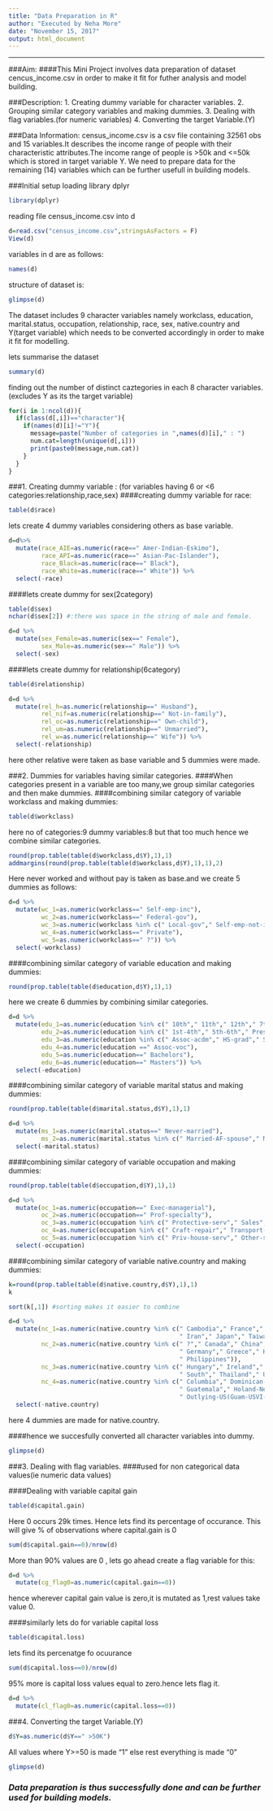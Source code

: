```yaml
---
title: "Data Preparation in R"
author: "Executed by Neha More"
date: "November 15, 2017"
output: html_document
---
```




---

###Aim:
####This Mini Project involves data preparation of dataset cencus_income.csv in order to make it fit for futher analysis and model building.

###Description:
1. Creating dummy variable for character variables.
2. Grouping similar category variables and making dummies.
3. Dealing with flag variables.(for numeric variables)
4. Converting the target Variable.(Y)

###Data Information:
census_income.csv is a csv file containing 32561 obs and 15 variables.It describes the income range of people with their characteristic attributes.The income range of people is >50k and <=50k which is stored in target variable Y.
We need to prepare data for the remaining (14) variables which can be further usefull in building models.


###Initial setup
loading library dplyr
```r
library(dplyr)
```
reading file census_income.csv into d
```r
d=read.csv("census_income.csv",stringsAsFactors = F)
View(d)
```
variables in d are as follows:
```r
names(d)
```
structure of dataset is:
```r
glimpse(d)
```
The dataset includes 9 character variables namely workclass, education, marital.status,  occupation, relationship, race, sex, native.country and Y(target variable) which needs to be converted accordingly in order to make it fit for modelling.

lets summarise the dataset
```r
summary(d)
```
finding out the number of distinct caztegories in each 8 character variables.(excludes Y as its the target variable)
```r
for(i in 1:ncol(d)){
  if(class(d[,i])=="character"){
    if(names(d)[i]!="Y"){
      message=paste("Number of categories in ",names(d)[i]," : ")
      num.cat=length(unique(d[,i]))
      print(paste0(message,num.cat))
    }
  }
}
```
###1. Creating dummy variable : (for variables having 6 or <6 categories:relationship,race,sex)
####creating dummy variable for race:
```r
table(d$race)

```
lets create 4 dummy variables considering others as base variable.
```r
d=d%>%
  mutate(race_AIE=as.numeric(race==" Amer-Indian-Eskimo"),
         race_API=as.numeric(race==" Asian-Pac-Islander"),
         race_Black=as.numeric(race==" Black"),
         race_White=as.numeric(race==" White")) %>% 
  select(-race)
```
####lets create dummy for sex(2category)
```r
table(d$sex)
nchar(d$sex[2]) #:there was space in the string of male and female.
```
```r
d=d %>% 
  mutate(sex_Female=as.numeric(sex==" Female"),
         sex_Male=as.numeric(sex==" Male")) %>% 
  select(-sex)
```
####lets create dummy for relationship(6category)
```r
table(d$relationship)

```
```r
d=d %>% 
  mutate(rel_h=as.numeric(relationship==" Husband"),
         rel_nif=as.numeric(relationship==" Not-in-family"),
         rel_oc=as.numeric(relationship==" Own-child"),
         rel_um=as.numeric(relationship==" Unmarried"),
         rel_w=as.numeric(relationship==" Wife")) %>%
  select(-relationship)
```
here other relative were taken as base variable and 5 dummies were made.

###2. Dummies for variables having similar categories.
####When categories present in a variable are too many,we group similar categories and then make dummies.
####combining similar category of variable workclass and making dummies:
```r
table(d$workclass)
```
here no of categories:9
dummy variables:8 but that too much hence we combine similar categories.
```r
round(prop.table(table(d$workclass,d$Y),1),1)
addmargins(round(prop.table(table(d$workclass,d$Y),1),1),2)
```
Here never worked and without pay is taken as base.and we create 5 dummies as follows:
```r
d=d %>%
  mutate(wc_1=as.numeric(workclass==" Self-emp-inc"),
         wc_2=as.numeric(workclass==" Federal-gov"),
         wc_3=as.numeric(workclass %in% c(" Local-gov"," Self-emp-not-inc"," State-gov")),
         wc_4=as.numeric(workclass==" Private"),
         wc_5=as.numeric(workclass==" ?")) %>%
  select(-workclass)
```
####combining similar category of variable education and making dummies:
```r
round(prop.table(table(d$education,d$Y),1),1)

```
here we create 6 dummies by combining similar categories.
```r
d=d %>%
  mutate(edu_1=as.numeric(education %in% c(" 10th"," 11th"," 12th"," 7th-8th"," 9th")),
         edu_2=as.numeric(education %in% c(" 1st-4th"," 5th-6th"," Preschool")),
         edu_3=as.numeric(education %in% c(" Assoc-acdm"," HS-grad"," Some-college")),
         edu_4=as.numeric(education ==" Assoc-voc"),
         edu_5=as.numeric(education==" Bachelors"),
         edu_6=as.numeric(education==" Masters")) %>%
  select(-education)
```

####combining similar category of variable marital status and making dummies:
```r
round(prop.table(table(d$marital.status,d$Y),1),1)

```

```r
d=d %>%
  mutate(ms_1=as.numeric(marital.status==" Never-married"),
         ms_2=as.numeric(marital.status %in% c(" Married-AF-spouse"," Married-civ-spouse"))) %>%
  select(-marital.status)
```

####combining similar category of variable occupation and making dummies:

```r
round(prop.table(table(d$occupation,d$Y),1),1)

```
```r
d=d %>%
  mutate(oc_1=as.numeric(occupation==" Exec-managerial"),
         oc_2=as.numeric(occupation==" Prof-specialty"),
         oc_3=as.numeric(occupation %in% c(" Protective-serv"," Sales"," Tech-support")),
         oc_4=as.numeric(occupation %in% c(" Craft-repair"," Transport-moving")),
         oc_5=as.numeric(occupation %in% c(" Priv-house-serv"," Other-service"))) %>%
  select(-occupation)
```

####combining similar category of variable native.country and making dummies:

```r
k=round(prop.table(table(d$native.country,d$Y),1),1)
k
```
```r
sort(k[,1]) #sorting makes it easier to combine
```


```r
d=d %>%
  mutate(nc_1=as.numeric(native.country %in% c(" Cambodia"," France"," India",
                                               " Iran"," Japan"," Taiwan"," Yugoslavia")),
         nc_2=as.numeric(native.country %in% c(" ?"," Canada"," China"," Cuba"," England",
                                               " Germany"," Greece"," Hong"," Italy",
                                               " Philippines")),
         nc_3=as.numeric(native.country %in% c(" Hungary"," Ireland"," Poland"," Scotland",
                                               " South"," Thailand"," United-States")),
         nc_4=as.numeric(native.country %in% c(" Columbia"," Dominican-Republic",
                                               " Guatemala"," Holand-Netherlands",
                                               " Outlying-US(Guam-USVI-etc)"))) %>%
  select(-native.country)
```
here 4 dummies are made for native.country.

####hence we succesfully converted all character variables into dummy.
```r
glimpse(d)
```
###3. Dealing with flag variables.
####used for non categorical data values(ie numeric data values)

####Dealing with variable capital gain
```r
table(d$capital.gain)

```
Here 0 occurs 29k times.
Hence lets find its percentage of occurance.
This will give % of observations where capital.gain is 0
```r
sum(d$capital.gain==0)/nrow(d)

```
More than 90% values are 0 , lets go ahead create a flag variable for this:
```r
d=d %>%
  mutate(cg_flag0=as.numeric(capital.gain==0))
```
hence wherever capital gain value is zero,it is mutated as 1,rest values take value 0.

####similarly lets do for variable capital loss
```r
table(d$capital.loss)

```
lets find its percenatge fo ocuurance
```r
sum(d$capital.loss==0)/nrow(d)

```
95% more is capital loss values equal to zero.hence lets flag it.
```r
d=d %>%
  mutate(cl_flag0=as.numeric(capital.loss==0))
```

###4. Converting the target Variable.(Y)
```r
d$Y=as.numeric(d$Y==" >50K")

```
All values where Y>=50 is made "1" else rest everything is made "0"

```r
glimpse(d)
```

###  *Data preparation is thus successfully done and can be further used for building models.*